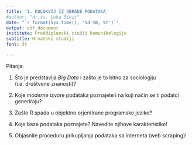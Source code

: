 ```yaml
---
title: 'I. KOLOKVIJ IZ OBRADE PODATAKA'
#author: "dr.sc. Luka Šikić"
date: "`r format(Sys.time(), '%d %B, %Y')`"
output: pdf_document
institute: Preddiplomski studij komunikologije
subtitle: Hrvatski studiji
font: 3t

---
```


Pitanja:

1. Što je predstavlja *Big Data* i zašto je to bitno za sociologiju (i.e. društvene znanosti)?

2. Koje *moderne* izvore podataka poznajete i na koji način se ti podatci generiraju? 

3. Zašto R spada u objektno orjentirane programske jezike?

4. Koje baze podataka poznajete? Navedite njihove karakteristike!

5. Objasnite proceduru prikupljanja podataka sa interneta (web scraping)!




